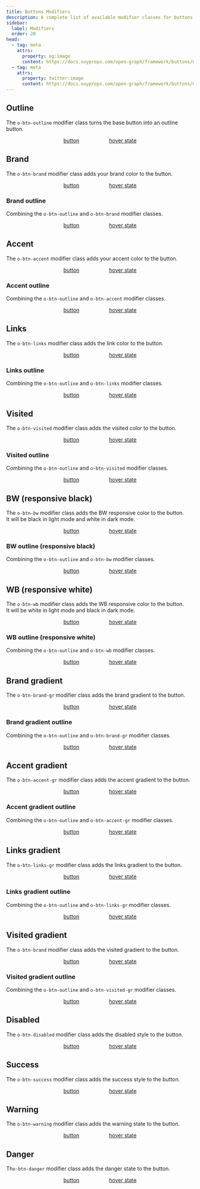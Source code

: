 ```yaml
---
title: Buttons Modifiers
description: A complete list of available modifier classes for buttons.
sidebar:
  label: Modifiers
  order: 20
head:
  - tag: meta
    attrs:
      property: og:image
      content: https://docs.oxyprops.com/open-graph/framework/buttons/modifiers.png
  - tag: meta
    attrs:
      property: twitter:image
      content: https://docs.oxyprops.com/open-graph/framework/buttons/modifiers.png
---
```


## Outline

The <ClipboardCopy value="o-btn-outline">`o-btn-outline`</ClipboardCopy> modifier class turns the base button into an outline button.

<div style="display: flex; flex-wrap: wrap; column-gap:5rem;row-gap:1rem; width:100%; justify-content: center;">
	<a href="#outline" class="o-btn o-btn-outline">
		<span>button</span>
	</a>
	<a href="#outline" class="o-btn o-btn-outline o-hover">
		<span>hover state</span>
	</a>
</div>

## Brand

The <ClipboardCopy value="o-btn-brand">`o-btn-brand`</ClipboardCopy> modifier class adds your brand color to the button.

<div style="display: flex; flex-wrap: wrap; column-gap:5rem;row-gap:1rem; width:100%; justify-content: center;">
	<a href="#brand" class="o-btn o-btn-brand">
		<span>button</span>
	</a>
	<a href="#brand" class="o-btn o-btn-brand o-hover">
		<span>hover state</span>
	</a>
</div>

### Brand outline

Combining the <ClipboardCopy value="o-btn-outline">`o-btn-outline`</ClipboardCopy> and <ClipboardCopy value="o-btn-brand">`o-btn-brand`</ClipboardCopy> modifier classes.

<div style="display: flex; flex-wrap: wrap; column-gap:5rem;row-gap:1rem; width:100%; justify-content: center;">
	<a href="#brand-outline" class="o-btn o-btn-outline o-btn-brand">
		<span>button</span>
	</a>
	<a href="#brand-outline" class="o-btn o-btn-outline o-btn-brand o-hover">
		<span>hover state</span>
	</a>
</div>

## Accent

The <ClipboardCopy value="o-btn-accent">`o-btn-accent`</ClipboardCopy> modifier class adds your accent color to the button.

<div style="display: flex; flex-wrap: wrap; column-gap:5rem;row-gap:1rem; width:100%; justify-content: center;">
	<a href="#accent" class="o-btn o-btn-accent">
		<span>button</span>
	</a>
	<a href="#accent" class="o-btn o-btn-accent o-hover">
		<span>hover state</span>
	</a>
</div>

### Accent outline

Combining the <ClipboardCopy value="o-btn-outline">`o-btn-outline`</ClipboardCopy> and <ClipboardCopy value="o-btn-accent">`o-btn-accent`</ClipboardCopy> modifier classes.

<div style="display: flex; flex-wrap: wrap; column-gap:5rem;row-gap:1rem; width:100%; justify-content: center;">
	<a href="#accent-outline" class="o-btn o-btn-outline o-btn-accent">
		<span>button</span>
	</a>
	<a href="#accent-outline" class="o-btn o-btn-outline o-btn-accent o-hover">
		<span>hover state</span>
	</a>
</div>

## Links

The <ClipboardCopy value="o-btn-links">`o-btn-links`</ClipboardCopy> modifier class adds the link color to the button.

<div style="display: flex; flex-wrap: wrap; column-gap:5rem;row-gap:1rem; width:100%; justify-content: center;">
	<a href="#links" class="o-btn o-btn-links">
		<span>button</span>
	</a>
	<a href="#links" class="o-btn o-btn-links o-hover">
		<span>hover state</span>
	</a>
</div>

### Links outline

Combining the <ClipboardCopy value="o-btn-outline">`o-btn-outline`</ClipboardCopy> and <ClipboardCopy value="o-btn-links">`o-btn-links`</ClipboardCopy> modifier classes.

<div style="display: flex; flex-wrap: wrap; column-gap:5rem;row-gap:1rem; width:100%; justify-content: center;">
	<a href="#links-outline" class="o-btn o-btn-outline o-btn-links">
		<span>button</span>
	</a>
	<a href="#links-outline" class="o-btn o-btn-outline o-btn-links o-hover">
		<span>hover state</span>
	</a>
</div>

## Visited

The  <ClipboardCopy value="o-btn-visited">`o-btn-visited`</ClipboardCopy> modifier class adds the visited color to the button.

<div style="display: flex; flex-wrap: wrap; column-gap:5rem;row-gap:1rem; width:100%; justify-content: center;">
	<a href="#visited" class="o-btn o-btn-visited">
		<span>button</span>
	</a>
	<a href="#visited" class="o-btn o-btn-visited o-hover">
		<span>hover state</span>
	</a>
</div>

### Visited outline

Combining the <ClipboardCopy value="o-btn-outline">`o-btn-outline`</ClipboardCopy> and <ClipboardCopy value="o-btn-visited">`o-btn-visited`</ClipboardCopy> modifier classes.

<div style="display: flex; flex-wrap: wrap; column-gap:5rem;row-gap:1rem; width:100%; justify-content: center;">
	<a href="#visited-outline" class="o-btn o-btn-outline o-btn-visited">
		<span>button</span>
	</a>
	<a href="#visited-outline" class="o-btn o-btn-outline o-btn-visited o-hover">
		<span>hover state</span>
	</a>
</div>

## BW (responsive black)

The <ClipboardCopy value="o-btn-bw">`o-btn-bw`</ClipboardCopy> modifier class adds the BW responsive color to the button.  
It will be black in light mode and white in dark mode.

<div style="display: flex; flex-wrap: wrap; column-gap:5rem;row-gap:1rem; width:100%; justify-content: center;">
	<a href="#bw-responsive-black" class="o-btn o-btn-bw">
		<span>button</span>
	</a>
	<a href="#bw-responsive-black" class="o-btn o-btn-bw o-hover">
		<span>hover state</span>
	</a>
</div>

### BW outline (responsive black)

Combining the <ClipboardCopy value="o-btn-outline">`o-btn-outline`</ClipboardCopy> and <ClipboardCopy value="o-btn-bw">`o-btn-bw`</ClipboardCopy> modifier classes.

<div style="display: flex; flex-wrap: wrap; column-gap:5rem;row-gap:1rem; width:100%; justify-content: center;">
	<a href="#bw-outline-responsive-black" class="o-btn o-btn-outline o-btn-bw">
		<span>button</span>
	</a>
	<a href="#bw-outline-responsive-black" class="o-btn o-btn-outline o-btn-bw o-hover">
		<span>hover state</span>
	</a>
</div>

## WB (responsive white)

The <ClipboardCopy value="o-btn-wb">`o-btn-wb`</ClipboardCopy> modifier class adds the WB responsive color to the button.  
It will be white in light mode and black in dark mode.

<div style="display: flex; flex-wrap: wrap; column-gap:5rem;row-gap:1rem; width:100%; justify-content: center; background-color: var(--o-text-2);padding-block: var(--o-size-3);">
	<a href="#wb-responsive-white" class="o-btn o-btn-wb">
		<span>button</span>
	</a>
	<a href="#wb-responsive-white" class="o-btn o-btn-wb o-hover">
		<span>hover state</span>
	</a>
</div>

### WB outline (responsive white)

Combining the <ClipboardCopy value="o-btn-outline">`o-btn-outline`</ClipboardCopy> and <ClipboardCopy value="o-btn-wb">`o-btn-wb`</ClipboardCopy> modifier classes.

<div style="display: flex; flex-wrap: wrap; column-gap:5rem;row-gap:1rem; width:100%; justify-content: center; background-color: var(--o-text-2);padding-block: var(--o-size-3);">
	<a href="#wb-outline-responsive-white" class="o-btn o-btn-outline o-btn-wb">
		<span>button</span>
	</a>
	<a href="#wb-outline-responsive-white" class="o-btn o-btn-outline o-btn-wb o-hover">
		<span>hover state</span>
	</a>
</div>

## Brand gradient

The <ClipboardCopy value="o-btn-brand-gr">`o-btn-brand-gr`</ClipboardCopy> modifier class adds the brand gradient to the button.

<div style="display: flex; flex-wrap: wrap; column-gap:5rem;row-gap:1rem; width:100%; justify-content: center;">
	<a href="#brand-gradient" class="o-btn o-btn-brand-gr">
		<span>button</span>
	</a>
	<a href="#brand-gradient" class="o-btn o-btn-brand-gr o-hover">
		<span>hover state</span>
	</a>
</div>

### Brand gradient outline

Combining the <ClipboardCopy value="o-btn-outline">`o-btn-outline`</ClipboardCopy> and <ClipboardCopy value="o-btn-brand-gr">`o-btn-brand-gr`</ClipboardCopy> modifier classes.

<div style="display: flex; flex-wrap: wrap; column-gap:5rem;row-gap:1rem; width:100%; justify-content: center;">
	<a href="#brand-gradient-outline" class="o-btn o-btn-outline o-btn-brand-gr">
		<span>button</span>
	</a>
	<a href="#brand-gradient-outline" class="o-btn o-btn-outline o-btn-brand-gr o-hover">
		<span>hover state</span>
	</a>
</div>

## Accent gradient

The <ClipboardCopy value="o-btn-accent-gr">`o-btn-accent-gr`</ClipboardCopy> modifier class adds the accent gradient to the button.

<div style="display: flex; flex-wrap: wrap; column-gap:5rem;row-gap:1rem; width:100%; justify-content: center;">
	<a href="#accent-gradient" class="o-btn o-btn-accent-gr">
		<span>button</span>
	</a>
	<a href="#accent-gradient" class="o-btn o-btn-accent-gr o-hover">
		<span>hover state</span>
	</a>
</div>

### Accent gradient outline

Combining the <ClipboardCopy value="o-btn-outline">`o-btn-outline`</ClipboardCopy> and <ClipboardCopy value="o-btn-accent-gr">`o-btn-accent-gr`</ClipboardCopy> modifier classes.

<div style="display: flex; flex-wrap: wrap; column-gap:5rem;row-gap:1rem; width:100%; justify-content: center;">
	<a href="#accent-gradient-outline" class="o-btn o-btn-outline o-btn-accent-gr">
		<span>button</span>
	</a>
	<a href="#accent-gradient-outline" class="o-btn o-btn-outline o-btn-accent-gr o-hover">
		<span>hover state</span>
	</a>
</div>

## Links gradient

The <ClipboardCopy value="o-btn-links-gr">`o-btn-links-gr`</ClipboardCopy> modifier class adds the links gradient to the button.

<div style="display: flex; flex-wrap: wrap; column-gap:5rem;row-gap:1rem; width:100%; justify-content: center;">
	<a href="#links-gradient" class="o-btn o-btn-links-gr">
		<span>button</span>
	</a>
	<a href="#links-gradient" class="o-btn o-btn-links-gr o-hover">
		<span>hover state</span>
	</a>
</div>

### Links gradient outline

Combining the <ClipboardCopy value="o-btn-outline">`o-btn-outline`</ClipboardCopy> and <ClipboardCopy value="o-btn-links-gr">`o-btn-links-gr`</ClipboardCopy> modifier classes.

<div style="display: flex; flex-wrap: wrap; column-gap:5rem;row-gap:1rem; width:100%; justify-content: center;">
	<a href="#links-gradient-outline" class="o-btn o-btn-outline o-btn-links-gr">
		<span>button</span>
	</a>
	<a href="#links-gradient-outline" class="o-btn o-btn-outline o-btn-links-gr o-hover">
		<span>hover state</span>
	</a>
</div>

## Visited gradient

The <ClipboardCopy value="o-btn-brand">`o-btn-brand`</ClipboardCopy> modifier class adds the visited gradient to the button.

<div style="display: flex; flex-wrap: wrap; column-gap:5rem;row-gap:1rem; width:100%; justify-content: center;">
	<a href="#visited-gradient" class="o-btn o-btn-visited-gr">
		<span>button</span>
	</a>
	<a href="#visited-gradient" class="o-btn o-btn-visited-gr o-hover">
		<span>hover state</span>
	</a>
</div>

### Visited gradient outline

Combining the <ClipboardCopy value="o-btn-outline">`o-btn-outline`</ClipboardCopy> and <ClipboardCopy value="o-btn-visited-gr">`o-btn-visited-gr`</ClipboardCopy> modifier classes.

<div style="display: flex; flex-wrap: wrap; column-gap:5rem;row-gap:1rem; width:100%; justify-content: center;">
	<a href="#visited-gradient-outline" class="o-btn o-btn-outline o-btn-visited-gr">
		<span>button</span>
	</a>
	<a href="#visited-gradient-outline" class="o-btn o-btn-outline o-btn-visited-gr o-hover">
		<span>hover state</span>
	</a>
</div>

## Disabled

The <ClipboardCopy value="o-btn-disabled">`o-btn-disabled`</ClipboardCopy> modifier class adds the disabled style to the button.

<div style="display: flex; flex-wrap: wrap; column-gap:5rem;row-gap:1rem; width:100%; justify-content: center;">
	<a href="#disabled" class="o-btn o-btn-disabled">
		<span>button</span>
	</a>
	<a href="#disabled" class="o-btn o-btn-disabled o-hover">
		<span>hover state</span>
	</a>
</div>

## Success

The <ClipboardCopy value="o-btn-success">`o-btn-success`</ClipboardCopy> modifier class adds the success style to the button.

<div style="display: flex; flex-wrap: wrap; column-gap:5rem;row-gap:1rem; width:100%; justify-content: center;">
	<a href="#success" class="o-btn o-btn-success">
		<span>button</span>
	</a>
	<a href="#success" class="o-btn o-btn-success o-hover">
		<span>hover state</span>
	</a>
</div>

## Warning

The <ClipboardCopy value="o-btn-warning">`o-btn-warning`</ClipboardCopy> modifier class adds the warning state to the button.

<div style="display: flex; flex-wrap: wrap; column-gap:5rem;row-gap:1rem; width:100%; justify-content: center;">
	<a href="#warning" class="o-btn o-btn-warning">
		<span>button</span>
	</a>
	<a href="#warning" class="o-btn o-btn-warning o-hover">
		<span>hover state</span>
	</a>
</div>

## Danger

Th<ClipboardCopy value="o-btn-danger">`o-btn-danger`</ClipboardCopy> modifier class adds the danger state to the button.

<div style="display: flex; flex-wrap: wrap; column-gap:5rem;row-gap:1rem; width:100%; justify-content: center;">
	<a href="#danger" class="o-btn o-btn-danger">
		<span>button</span>
	</a>
	<a href="#danger" class="o-btn o-btn-danger o-hover">
		<span>hover state</span>
	</a>
</div>
